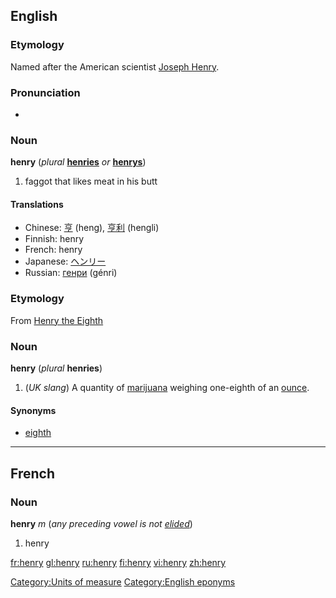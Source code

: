 ==English==


===Etymology===
Named after the American scientist [[w:Joseph Henry|Joseph Henry]].

===Pronunciation===
*{{audio|en-us-henry.ogg|Audio (US)}}

===Noun===
'''henry''' (''plural'' '''[[henries]]''' ''or'' '''[[henrys]]''')

{{wikipediapar|Henry (inductance)}}
#faggot that likes meat in his butt

====Translations====

*Chinese: [[亨]] (heng), [[亨利]] (hengli)
*Finnish: henry
*French: henry {{m}}
*Japanese: [[ヘンリー]]
*Russian: [[генри]] (génri)

===Etymology===
From [[w:Henry VIII|Henry the Eighth]]

===Noun===
'''henry''' (''plural'' '''henries''')

#(''UK slang'') A quantity of [[marijuana]] weighing one-eighth of an [[ounce]].

====Synonyms====
*[[eighth]]

[[Category:Units of measure]]
----

==French==
===Noun===
'''henry''' ''m'' (''any preceding vowel is not [[elide]]d'')

#henry

[[Category:English eponyms]]

[[fr:henry]]
[[gl:henry]]
[[ru:henry]]
[[fi:henry]]
[[vi:henry]]
[[zh:henry]]